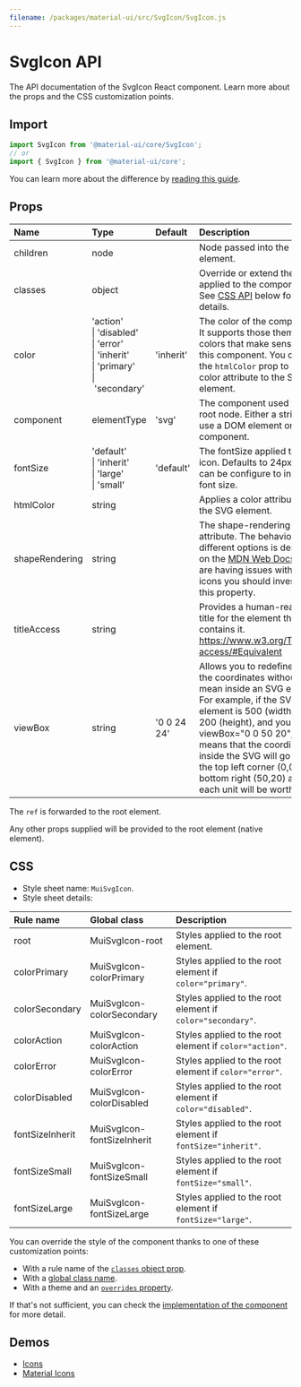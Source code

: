 ```yaml
---
filename: /packages/material-ui/src/SvgIcon/SvgIcon.js
---
```



<!--- This documentation is automatically generated, do not try to edit it. -->

# SvgIcon API

<p className="description">The API documentation of the SvgIcon React component. Learn more about the props and the CSS customization points.</p>

## Import

```js
import SvgIcon from '@material-ui/core/SvgIcon';
// or
import { SvgIcon } from '@material-ui/core';
```

You can learn more about the difference by [reading this guide](/guides/minimizing-bundle-size/).



## Props

| Name | Type | Default | Description |
|:-----|:-----|:--------|:------------|
| <span className="prop-name">children</span> | <span className="prop-type">node</span> |  | Node passed into the SVG element. |
| <span className="prop-name">classes</span> | <span className="prop-type">object</span> |  | Override or extend the styles applied to the component. See [CSS API](#css) below for more details. |
| <span className="prop-name">color</span> | <span className="prop-type">'action'<br />&#124;&nbsp;'disabled'<br />&#124;&nbsp;'error'<br />&#124;&nbsp;'inherit'<br />&#124;&nbsp;'primary'<br />&#124;&nbsp;'secondary'</span> | <span className="prop-default">'inherit'</span> | The color of the component. It supports those theme colors that make sense for this component. You can use the `htmlColor` prop to apply a color attribute to the SVG element. |
| <span className="prop-name">component</span> | <span className="prop-type">elementType</span> | <span className="prop-default">'svg'</span> | The component used for the root node. Either a string to use a DOM element or a component. |
| <span className="prop-name">fontSize</span> | <span className="prop-type">'default'<br />&#124;&nbsp;'inherit'<br />&#124;&nbsp;'large'<br />&#124;&nbsp;'small'</span> | <span className="prop-default">'default'</span> | The fontSize applied to the icon. Defaults to 24px, but can be configure to inherit font size. |
| <span className="prop-name">htmlColor</span> | <span className="prop-type">string</span> |  | Applies a color attribute to the SVG element. |
| <span className="prop-name">shapeRendering</span> | <span className="prop-type">string</span> |  | The shape-rendering attribute. The behavior of the different options is described on the [MDN Web Docs](https://developer.mozilla.org/en-US/docs/Web/SVG/Attribute/shape-rendering). If you are having issues with blurry icons you should investigate this property. |
| <span className="prop-name">titleAccess</span> | <span className="prop-type">string</span> |  | Provides a human-readable title for the element that contains it. https://www.w3.org/TR/SVG-access/#Equivalent |
| <span className="prop-name">viewBox</span> | <span className="prop-type">string</span> | <span className="prop-default">'0 0 24 24'</span> | Allows you to redefine what the coordinates without units mean inside an SVG element. For example, if the SVG element is 500 (width) by 200 (height), and you pass viewBox="0 0 50 20", this means that the coordinates inside the SVG will go from the top left corner (0,0) to bottom right (50,20) and each unit will be worth 10px. |

The `ref` is forwarded to the root element.

Any other props supplied will be provided to the root element (native element).

## CSS

- Style sheet name: `MuiSvgIcon`.
- Style sheet details:

| Rule name | Global class | Description |
|:-----|:-------------|:------------|
| <span className="prop-name">root</span> | <span className="prop-name">MuiSvgIcon-root</span> | Styles applied to the root element.
| <span className="prop-name">colorPrimary</span> | <span className="prop-name">MuiSvgIcon-colorPrimary</span> | Styles applied to the root element if `color="primary"`.
| <span className="prop-name">colorSecondary</span> | <span className="prop-name">MuiSvgIcon-colorSecondary</span> | Styles applied to the root element if `color="secondary"`.
| <span className="prop-name">colorAction</span> | <span className="prop-name">MuiSvgIcon-colorAction</span> | Styles applied to the root element if `color="action"`.
| <span className="prop-name">colorError</span> | <span className="prop-name">MuiSvgIcon-colorError</span> | Styles applied to the root element if `color="error"`.
| <span className="prop-name">colorDisabled</span> | <span className="prop-name">MuiSvgIcon-colorDisabled</span> | Styles applied to the root element if `color="disabled"`.
| <span className="prop-name">fontSizeInherit</span> | <span className="prop-name">MuiSvgIcon-fontSizeInherit</span> | Styles applied to the root element if `fontSize="inherit"`.
| <span className="prop-name">fontSizeSmall</span> | <span className="prop-name">MuiSvgIcon-fontSizeSmall</span> | Styles applied to the root element if `fontSize="small"`.
| <span className="prop-name">fontSizeLarge</span> | <span className="prop-name">MuiSvgIcon-fontSizeLarge</span> | Styles applied to the root element if `fontSize="large"`.

You can override the style of the component thanks to one of these customization points:

- With a rule name of the [`classes` object prop](/customization/components/#overriding-styles-with-classes).
- With a [global class name](/customization/components/#overriding-styles-with-global-class-names).
- With a theme and an [`overrides` property](/customization/globals/#css).

If that's not sufficient, you can check the [implementation of the component](https://github.com/mui-org/material-ui/blob/master/packages/material-ui/src/SvgIcon/SvgIcon.js) for more detail.

## Demos

- [Icons](/components/icons/)
- [Material Icons](/components/material-icons/)

